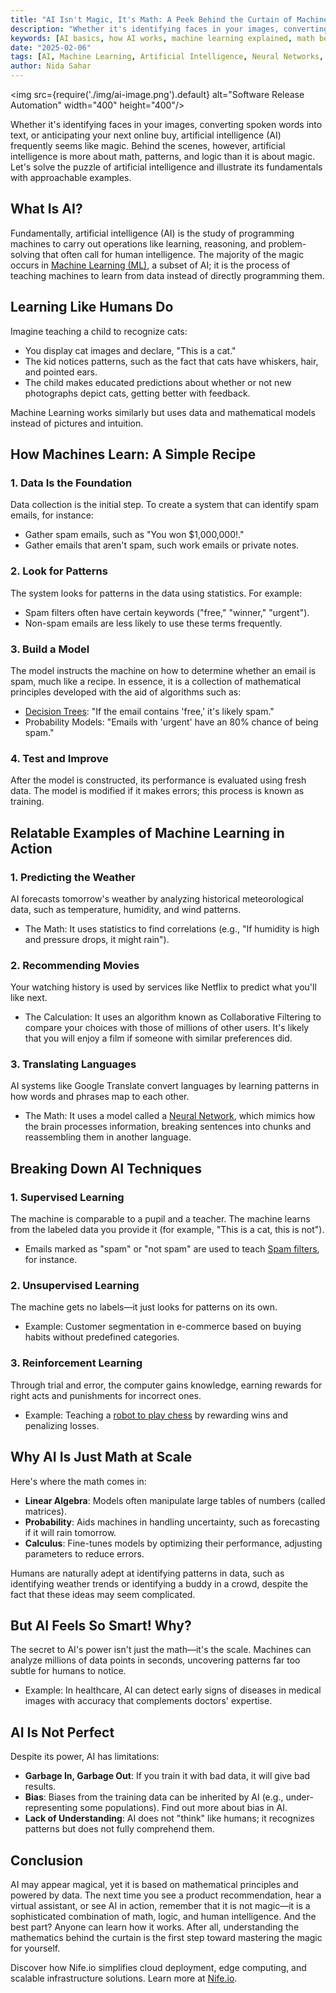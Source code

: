 ```yaml
---
title: "AI Isn't Magic, It's Math: A Peek Behind the Curtain of Machine Learning"
description: "Whether it's identifying faces in your images, converting spoken words into text, or anticipating your next online buy, artificial intelligence (AI) frequently seems like magic. Behind the scenes, however, artificial intelligence is more about math, patterns, and logic than it is about magic."
keywords: [AI basics, how AI works, machine learning explained, math behind AI, neural networks, artificial intelligence, deep learning, AI algorithms, predictive analytics, supervised learning, unsupervised learning, reinforcement learning, AI in real life, data science, AI models, AI and math]
date: "2025-02-06"
tags: [AI, Machine Learning, Artificial Intelligence, Neural Networks, Data Science, Math Behind AI, Deep Learning, AI Algorithms, Predictive Analytics, AI Basics]
author: Nida Sahar
---
```


<img src={require('./img/ai-image.png').default} alt="Software Release Automation" width="400" height="400"/>
<br/>

Whether it's identifying faces in your images, converting spoken words into text, or anticipating your next online buy, artificial intelligence (AI) frequently seems like magic. Behind the scenes, however, artificial intelligence is more about math, patterns, and logic than it is about magic. Let's solve the puzzle of artificial intelligence and illustrate its fundamentals with approachable examples.

## What Is AI?
Fundamentally, artificial intelligence (AI) is the study of programming machines to carry out operations like learning, reasoning, and problem-solving that often call for human intelligence. The majority of the magic occurs in [Machine Learning (ML)](https://www.ibm.com/cloud/learn/machine-learning), a subset of AI; it is the process of teaching machines to learn from data instead of directly programming them.

## Learning Like Humans Do
Imagine teaching a child to recognize cats:
- You display cat images and declare, "This is a cat."
- The kid notices patterns, such as the fact that cats have whiskers, hair, and pointed ears.
- The child makes educated predictions about whether or not new photographs depict cats, getting better with feedback.


Machine Learning works similarly but uses data and mathematical models instead of pictures and intuition.

## How Machines Learn: A Simple Recipe

### 1. Data Is the Foundation
Data collection is the initial step. To create a system that can identify spam emails, for instance:
- Gather spam emails, such as "You won $1,000,000!."
- Gather emails that aren't spam, such work emails or private notes.

### 2. Look for Patterns
The system looks for patterns in the data using statistics. For example:
- Spam filters often have certain keywords ("free," "winner," "urgent").
- Non-spam emails are less likely to use these terms frequently.

### 3. Build a Model
The model instructs the machine on how to determine whether an email is spam, much like a recipe. In essence, it is a collection of mathematical principles developed with the aid of algorithms such as:
- [Decision Trees](https://www.ibm.com/think/topics/decision-trees): "If the email contains 'free,' it's likely spam."
- Probability Models: "Emails with 'urgent' have an 80% chance of being spam."

### 4. Test and Improve
After the model is constructed, its performance is evaluated using fresh data. The model is modified if it makes errors; this process is known as training.

## Relatable Examples of Machine Learning in Action
### 1. Predicting the Weather
AI forecasts tomorrow's weather by analyzing historical meteorological data, such as temperature, humidity, and wind patterns.
- The Math: It uses statistics to find correlations (e.g., "If humidity is high and pressure drops, it might rain").

### 2. Recommending Movies
Your watching history is used by services like Netflix to predict what you'll like next.
- The Calculation: It uses an algorithm known as Collaborative Filtering to compare your choices with those of millions of other users. It's likely that you will enjoy a film if someone with similar preferences did.


### 3. Translating Languages
AI systems like Google Translate convert languages by learning patterns in how words and phrases map to each other.
- The Math: It uses a model called a [Neural Network](https://deepai.org/machine-learning-glossary-and-terms/neural-network), which mimics how the brain processes information, breaking sentences into chunks and reassembling them in another language.

## Breaking Down AI Techniques
### 1. Supervised Learning
The machine is comparable to a pupil and a teacher. The machine learns from the labeled data you provide it (for example, "This is a cat, this is not").
- Emails marked as "spam" or "not spam" are used to teach [Spam filters](https://en.wikipedia.org/wiki/Naive_Bayes_spam_filtering), for instance.

### 2. Unsupervised Learning
The machine gets no labels—it just looks for patterns on its own.
- Example: Customer segmentation in e-commerce based on buying habits without predefined categories.

### 3. Reinforcement Learning
Through trial and error, the computer gains knowledge, earning rewards for right acts and punishments for incorrect ones.
- Example: Teaching a [robot to play chess](https://deepmind.com/research/highlighted-research/alphago) by rewarding wins and penalizing losses.

## Why AI Is Just Math at Scale
Here's where the math comes in:
- **Linear Algebra**: Models often manipulate large tables of numbers (called matrices).
- **Probability**: Aids machines in handling uncertainty, such as forecasting if it will rain tomorrow.
- **Calculus**: Fine-tunes models by optimizing their performance, adjusting parameters to reduce errors.

Humans are naturally adept at identifying patterns in data, such as identifying weather trends or identifying a buddy in a crowd, despite the fact that these ideas may seem complicated.


## But AI Feels So Smart! Why?
The secret to AI's power isn't just the math—it's the scale. Machines can analyze millions of data points in seconds, uncovering patterns far too subtle for humans to notice.
- Example: In healthcare, AI can detect early signs of diseases in medical images with accuracy that complements doctors' expertise.

## AI Is Not Perfect
Despite its power, AI has limitations:
- **Garbage In, Garbage Out**: If you train it with bad data, it will give bad results.
- **Bias**: Biases from the training data can be inherited by AI (e.g., under-representing some populations). Find out more about bias in AI.
- **Lack of Understanding**: AI does not "think" like humans; it recognizes patterns but does not fully comprehend them.

## Conclusion
AI may appear magical, yet it is based on mathematical principles and powered by data. The next time you see a product recommendation, hear a virtual assistant, or see AI in action, remember that it is not magic—it is a sophisticated combination of math, logic, and human intelligence. And the best part? Anyone can learn how it works. After all, understanding the mathematics behind the curtain is the first step toward mastering the magic for yourself.

Discover how Nife.io simplifies cloud deployment, edge computing, and scalable infrastructure solutions. Learn more at [Nife.io](https://nife.io/).

